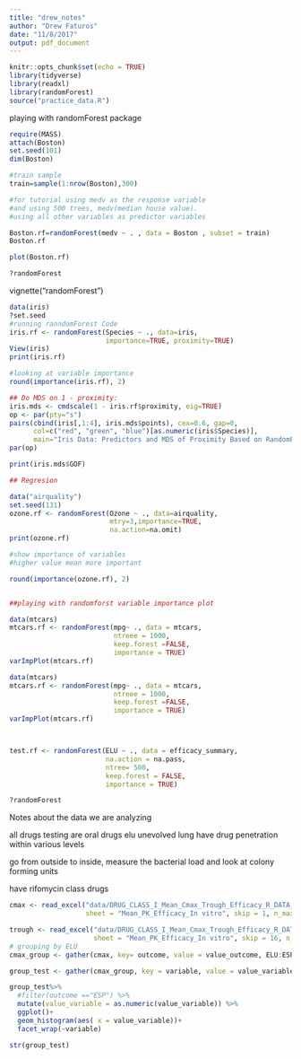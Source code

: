 ```yaml
---
title: "drew_notes"
author: "Drew Faturos"
date: "11/8/2017"
output: pdf_document
---
```


```r
knitr::opts_chunk$set(echo = TRUE)
library(tidyverse)
library(readxl)
library(randomForest)
source("practice_data.R")

```
 playing with randomForest package 
 

 
 
```r
require(MASS)
attach(Boston)
set.seed(101)
dim(Boston)

#train sample 
train=sample(1:nrow(Boston),300)

#for tutorial using medv as the response variable 
#and using 500 trees, medv(median house value).
#using all other variables as predictor variables 

Boston.rf=randomForest(medv ~ . , data = Boston , subset = train)
Boston.rf

plot(Boston.rf)

?randomForest
```

vignette("randomForest")


```r

data(iris)
?set.seed
#running ranndomForest Code
iris.rf <- randomForest(Species ~ ., data=iris,
                        importance=TRUE, proximity=TRUE)
View(iris)
print(iris.rf)

#looking at variable importance 
round(importance(iris.rf), 2)

## Do MDS on 1 - proximity:
iris.mds <- cmdscale(1 - iris.rf$proximity, eig=TRUE)
op <- par(pty="s")
pairs(cbind(iris[,1:4], iris.mds$points), cex=0.6, gap=0,
      col=c("red", "green", "blue")[as.numeric(iris$Species)],
      main="Iris Data: Predictors and MDS of Proximity Based on RandomForest")
par(op)

print(iris.mds$GOF)

## Regresion

data("airquality")
set.seed(131)
ozone.rf <- randomForest(Ozone ~ ., data=airquality,
                         mtry=3,importance=TRUE,
                         na.action=na.omit)
print(ozone.rf)

#show importance of variables
#higher value mean more important

round(importance(ozone.rf), 2)


##playing with randomforst variable importance plot

data(mtcars)
mtcars.rf <- randomForest(mpg~ ., data = mtcars, 
                          ntreee = 1000, 
                          keep.forest =FALSE, 
                          importance = TRUE)
varImpPlot(mtcars.rf)

```


```r

data(mtcars)
mtcars.rf <- randomForest(mpg~ ., data = mtcars, 
                          ntreee = 1000, 
                          keep.forest =FALSE, 
                          importance = TRUE)
varImpPlot(mtcars.rf)



test.rf <- randomForest(ELU ~ ., data = efficacy_summary, 
                        na.action = na.pass,
                        ntree= 500, 
                        keep.forest = FALSE, 
                        importance = TRUE)

?randomForest
```













Notes about the data we are analyzing 

all drugs testing are oral drugs 
elu unevolved lung
have drug penetration within various levels 

go from outside to inside, measure the bacterial load and look at colony forming units 

have rifomycin class drugs 


```r
cmax <- read_excel("data/DRUG_CLASS_I_Mean_Cmax_Trough_Efficacy_R_DATA_ANALYSIS.xlsx",
                   sheet = "Mean_PK_Efficacy_In vitro", skip = 1, n_max = 12)

trough <- read_excel("data/DRUG_CLASS_I_Mean_Cmax_Trough_Efficacy_R_DATA_ANALYSIS.xlsx",
                     sheet = "Mean_PK_Efficacy_In vitro", skip = 16, n_max = 12)
# grouping by ELU
cmax_group <- gather(cmax, key= outcome, value = value_outcome, ELU:ESP)

group_test <- gather(cmax_group, key = variable, value = value_variable, PLA:SLE)

group_test%>% 
  #filter(outcome =="ESP") %>% 
  mutate(value_variable = as.numeric(value_variable)) %>% 
  ggplot()+
  geom_histogram(aes( x = value_variable))+
  facet_wrap(~variable)

str(group_test)





```

